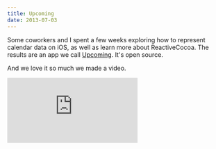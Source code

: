 ```yaml
---
title: Upcoming
date: 2013-07-03
---
```


Some coworkers and I spent a few weeks exploring how to represent calendar data on iOS, as well as learn more about ReactiveCocoa. The results are an app we call [Upcoming](http://labs.teehanlax.com/project/upcoming). It's open source.

And we love it so much we made a video.

<iframe
  mozallowfullscreen=""
  allowfullscreen=""
  src="https://player.vimeo.com/video/69623560?wmode=opaque&amp;api=1"
  data-embed="true"
  webkitallowfullscreen=""
  frameborder="0"
  class="embed-responsive-item"
></iframe>
